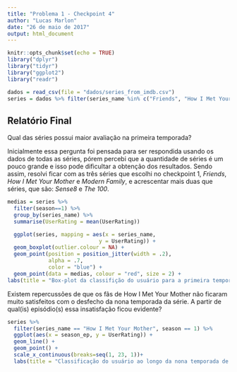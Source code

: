 ```yaml
---
title: "Problema 1 - Checkpoint 4"
author: "Lucas Marlon"
date: "26 de maio de 2017"
output: html_document
---
```


```r
knitr::opts_chunk$set(echo = TRUE)
library("dplyr")
library("tidyr")
library("ggplot2")
library("readr")

dados = read_csv(file = "dados/series_from_imdb.csv")
series = dados %>% filter(series_name %in% c("Friends", "How I Met Your Mother", "Modern Family", "Sense8", "The 100"))
```

## Relatório Final

Qual das séries possui maior avaliação na primeira temporada?

Inicialmente essa pergunta foi pensada para ser respondida usando os dados de todas as séries, pórem percebi que a quantidade de séries é um pouco grande e isso pode dificultar a obtenção dos resultados. Sendo assim, resolvi ficar com as três séries que escolhi no checkpoint 1, *Friends*, *How I Met Your Mother* e *Modern Family*, e acrescentar mais duas que séries, que são: *Sense8* e *The 100*.   

```r
medias = series %>% 
  filter(season==1) %>%
  group_by(series_name) %>% 
  summarise(UserRating = mean(UserRating))

  ggplot(series, mapping = aes(x = series_name, 
                             y = UserRating)) +
  geom_boxplot(outlier.colour = NA) +
  geom_point(position = position_jitter(width = .2), 
             alpha = .7, 
             color = "blue") +
  geom_point(data = medias, colour = "red", size = 2) +
labs(title = "Box-plot da classifição do usuário para a primeira temporada", x = "Série", y = "Classificação do usuário")

```

Existem repercussões de que os fãs de How I Met Your Mother não ficaram muito satisfeitos com o desfecho da nona temporada da série. A partir de qual(is) episódio(s) essa insatisfação ficou evidente?  

```r
series %>%  
  filter(series_name == "How I Met Your Mother", season == 1) %>% 
  ggplot(aes(x = season_ep, y = UserRating)) + 
  geom_line() + 
  geom_point() +
  scale_x_continuous(breaks=seq(1, 23, 1))+
  labs(title = "Classificação do usuário ao longo da nona temporada de HIMYM", x = "Episódio", y = "Classificação do usuário")
```




